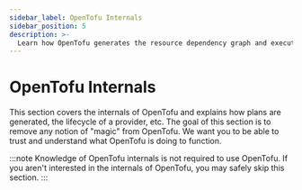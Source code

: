 ```yaml
---
sidebar_label: OpenTofu Internals
sidebar_position: 5
description: >-
  Learn how OpenTofu generates the resource dependency graph and executes other internal processes.
---
```


# OpenTofu Internals

This section covers the internals of OpenTofu and explains how
plans are generated, the lifecycle of a provider, etc. The goal
of this section is to remove any notion of "magic" from OpenTofu.
We want you to be able to trust and understand what OpenTofu is
doing to function.

:::note
Knowledge of OpenTofu internals is not
required to use OpenTofu. If you aren't interested in the internals
of OpenTofu, you may safely skip this section.
:::
